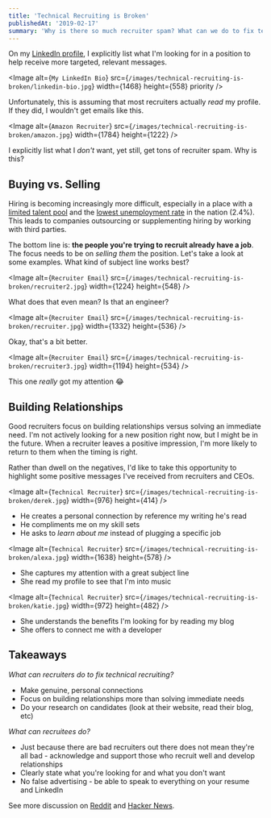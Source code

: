 ```yaml
---
title: 'Technical Recruiting is Broken'
publishedAt: '2019-02-17'
summary: 'Why is there so much recruiter spam? What can we do to fix technical recruiting?'
---
```


On my [LinkedIn profile](https://www.linkedin.com/in/leejamesrobinson/), I explicitly list what I'm looking for in a position to help
receive more targeted, relevant messages.

<Image
  alt={`My LinkedIn Bio`}
  src={`/images/technical-recruiting-is-broken/linkedin-bio.jpg`}
  width={1468}
  height={558}
  priority
/>

Unfortunately, this is assuming that most recruiters actually _read_ my profile. If they did,
I wouldn't get emails like this.

<Image
  alt={`Amazon Recruiter`}
  src={`/images/technical-recruiting-is-broken/amazon.jpg`}
  width={1784}
  height={1222}
/>

I explicitly list what I _don't_ want, yet still, get tons of recruiter spam. Why is this?

## Buying vs. Selling

Hiring is becoming increasingly more difficult, especially in a place with a [limited talent pool](https://innovationia.com/2019/01/03/dsmtech-io-launches-for-tech-job-seekers-scouting-des-moines/) and
the [lowest unemployment rate](https://whotv.com/2019/01/22/iowa-now-has-the-lowest-unemployment-rate-in-the-nation/) in the nation (2.4%).
This leads to companies outsourcing or supplementing hiring by working with third parties.

The bottom line is: **the people you're trying to recruit already have a job**. The focus needs to be on
_selling them_ the position. Let's take a look at some examples. What kind of subject line works best?

<Image
  alt={`Recruiter Email`}
  src={`/images/technical-recruiting-is-broken/recruiter2.jpg`}
  width={1224}
  height={548}
/>

What does that even mean? Is that an engineer?

<Image
  alt={`Recruiter Email`}
  src={`/images/technical-recruiting-is-broken/recruiter.jpg`}
  width={1332}
  height={536}
/>

Okay, that's a bit better.

<Image
  alt={`Recruiter Email`}
  src={`/images/technical-recruiting-is-broken/recruiter3.jpg`}
  width={1194}
  height={534}
/>

This one _really_ got my attention 😂

## Building Relationships

Good recruiters focus on building relationships versus solving an immediate need.
I'm not actively looking for a new position right now, but I might be in the future. When a recruiter leaves a positive impression,
I'm more likely to return to them when the timing is right.

Rather than dwell on the negatives, I'd like to take this opportunity to highlight some positive messages I've received
from recruiters and CEOs.

<Image
  alt={`Technical Recruiter`}
  src={`/images/technical-recruiting-is-broken/derek.jpg`}
  width={976}
  height={414}
/>

- He creates a personal connection by reference my writing he's read
- He compliments me on my skill sets
- He asks to _learn about me_ instead of plugging a specific job

<Image
  alt={`Technical Recruiter`}
  src={`/images/technical-recruiting-is-broken/alexa.jpg`}
  width={1638}
  height={578}
/>

- She captures my attention with a great subject line
- She read my profile to see that I'm into music

<Image
  alt={`Technical Recruiter`}
  src={`/images/technical-recruiting-is-broken/katie.jpg`}
  width={972}
  height={482}
/>

- She understands the benefits I'm looking for by reading my blog
- She offers to connect me with a developer

## Takeaways

_What can recruiters do to fix technical recruiting?_

- Make genuine, personal connections
- Focus on building relationships more than solving immediate needs
- Do your research on candidates (look at their website, read their blog, etc)

_What can recruitees do?_

- Just because there are bad recruiters out there does not mean they're all bad - acknowledge and support those who recruit well and develop relationships
- Clearly state what you're looking for and what you don't want
- No false advertising - be able to speak to everything on your resume and LinkedIn

See more discussion on [Reddit](https://www.reddit.com/r/recruitinghell/comments/arn2pg/technical_recruiting_is_broken/) and [Hacker News](https://news.ycombinator.com/item?id=19185816).
